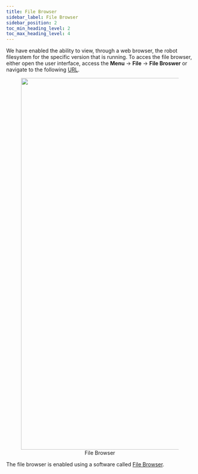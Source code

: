 ```yaml
---
title: File Browser
sidebar_label: File Browser
sidebar_position: 2
toc_min_heading_level: 2
toc_max_heading_level: 4
---
```


We have enabled the ability to view, through a web browser, the robot filesystem
for the specific version that is running. To acces the file browser, either open the user 
interface, access the **Menu** &srarr; **File** &srarr; **File Broswer** or navigate to the 
following [URL](http://192.168.131.1/_/files).

<center>
  <figure>
    <img
      src="/img/outdoornav_images/ui_file_browser.png"
      width="1000"
    />
    <figcaption>File Browser</figcaption>
  </figure>
</center>

The file browser is enabled using a software called [File Browser](https://filebrowser.org/).